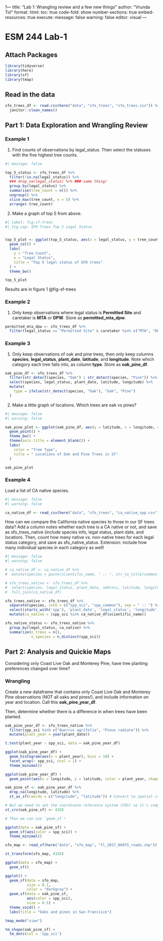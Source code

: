 1---
title: "Lab 1: Wrangling review and a few new things"
author: "Vrunda Tol"
format: 
  html:
    toc: true
    code-fold: show
    number-sections: true
    embed-resources: true
execute: 
  message: false
  warning: false
editor: visual
---

# ESM 244 Lab-1

## Attach Packages

```r
library(tidyverse)
library(here)
library(sf)
library(tmap)
```

## Read in the data

```r
sfo_trees_df <- read.csv(here("data", "sfo_trees", "sfo_trees.csv")) %>% 
  janitor::clean_names()
```

## Part 1: Data Exploration and Wrangling Review

### Example 1

1.  Find counts of observations by legal_status. Then select the statuses with the five highest tree counts.

```r
#| message: false

top_5_status <- sfo_trees_df %>% 
  filter(!is.na(legal_status)) %>% 
  ### drop_na(legal_status) %>% ### same thing!
  group_by(legal_status) %>% 
  summarise(tree_count = n()) %>% 
  ungroup() %>% 
  slice_max(tree_count, n = 5) %>% 
  arrange(-tree_count)

```

2.  Make a graph of top 5 from above.

```r
#| label: fig-sf-trees
#| fig-cap: SFO Trees Top 5 Legal Status


top_5_plot <- ggplot(top_5_status, aes(x = legal_status, y = tree_count)) +
  geom_col() +
  labs(
    y = "Tree Count",
    x = "Legal Status",
    title = "Top 5 legal status of SFO trees"
  ) +
  theme_bw()

top_5_plot

```

Results are in figure 1 @fig-sf-trees

### Example 2

1.  Only keep observations where legal status is **Permitted Site** and caretaker is **MTA** or **DPW**. Store as **permitted_mta_dpw**.

```r

permitted_mta_dpw <- sfo_trees_df %>% 
  filter(legal_status == "Permitted Site" & caretaker %in% c("MTA", "DPW"))

```

### Example 3

1.  Only keep observations of oak and pine trees, then only keep columns **species**, **legal_status**, **plant_date**, **latitude**, and **longitude**. Note which category each tree falls into, as column **type**. Store as **oak_pine_df**.

```r

oak_pine_df <- sfo_trees_df %>% 
  filter(str_detect(species, "Oak") | str_detect(species, "Pine")) %>% 
  select(species, legal_status, plant_date, latitude, longitude) %>% 
  mutate(
    type = ifelse(str_detect(species, "Oak"), "Oak", "Pine")
  )

```

2.  Make a little graph of locations. Which trees are oak vs pines?

```r
#| message: false
#| warning: false

oak_pine_plot <- ggplot(oak_pine_df, aes(y = latitude, x = longitude, colour = type)) +
  geom_point() +
  theme_bw() +
  theme(axis.title = element_blank()) +
  labs(
    color = "Tree Type",
    title = " Locations of Oak and Pine Trees in SF"
  )

oak_pine_plot

```

### Example 4

Load a list of CA native species.

```r
#| message: false
#| warning: false

ca_native_df <- read_csv(here("data", "sfo_trees", "ca_native_spp.csv"))

```

How can we compare the California native species to those in our SF trees data? Add a column notes whether each tree is a CA native or not, and save as sfo_trees_native (include species info, legal status, plant date, and location). Then, count how many native vs. non-native trees for each legal status category, and save as sfo_native_status. Extension: include how many individual species in each category as well!

```r
#| message: false
#| warning: false

# ca_native_df <- ca_native_df %>% 
#  mutate(species = paste(scientific_name, " :: ", str_to_title(common_name)))

# sfo_trees_native <- sfo_trees_df %>% 
#  select(species, legal_status, plant_date, address, latitude, longitude) %>% 
#  full_join(ca_native_df)

sfo_trees_native <- sfo_trees_df %>% 
  separate(species, into = c("spp_sci", "spp_common"), sep = " :: ") %>%
  select(starts_with('spp'), 'plant_date', 'legal_status', 'longitude', 'latitude') %>%
  mutate(ca_native = (spp_sci %in% ca_native_df$scientific_name))

sfo_native_status <- sfo_trees_native %>%
  group_by(legal_status, ca_native) %>%
  summarize(n_trees = n(),
            n_species = n_distinct(spp_sci))

```

## Part 2: Analysis and Quickie Maps

Considering only Coast Live Oak and Monterey Pine, have tree planting preferences changed over time?

### Wrangling

Create a new dataframe that contains only Coast Live Oak and Monterey Pine observations (NOT all oaks and pines!), and include information on year and location. Call this **oak_pine_year_df**.

Then, determine whether there is a difference in when trees have been planted.

```r

oak_pine_year_df <- sfo_trees_native %>% 
  filter(spp_sci %in% c("Quercus agrifolia", "Pinus radiata")) %>% 
  mutate(plant_year = year(plant_date))

t.test(plant_year ~ spp_sci, data = oak_pine_year_df)

```

```r

ggplot(oak_pine_year_df) +
  geom_histogram(aes(x = plant_year), bins = 10) +
  facet_wrap(~ spp_sci, ncol = 1) +
  theme_minimal()

```

```r
ggplot(oak_pine_year_df) +
  geom_point(aes(x = longitude, y = latitude, color = plant_year, shape = spp_sci))
```

```r

oak_pine_sf <- oak_pine_year_df %>% 
  drop_na(longitude, latitude) %>% 
  st_as_sf(coords = c("longitude", "latitude")) # Convert to spatial coordinates

# But we need to set the coordinate reference system (CRS) so it's compatible with the street map of San Francisco we'll use as a "base layer":
st_crs(oak_pine_sf) <- 4326

# Then we can use `geom_sf`!

ggplot(data = oak_pine_sf) +
  geom_sf(aes(color = spp_sci)) +
  theme_minimal()

```

```r

sfo_map <- read_sf(here("data", "sfo_map", "tl_2017_06075_roads.shp"))

st_transform(sfo_map, 4326)

```

```r

ggplot(data = sfo_map) +
  geom_sf()

```

```r

ggplot() +
  geom_sf(data = sfo_map,
          size = 0.1,
          color = "darkgray") +
  geom_sf(data = oak_pine_sf, 
          aes(color = spp_sci),
          size = 0.5) +
  theme_void() +
  labs(title = "Oaks and pines in San Francisco")

```

```r

tmap_mode("view")

tm_shape(oak_pine_sf) + 
  tm_dots(col = 'spp_sci')

```
